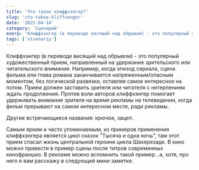 ```yaml
---
title: 'Что такое клиффхэнгер?'
slug: 'cto-takoe-kliffxenger'
date: '2022-04-14'
category: 'Сценарий'
exerp: 'Клиффхэнгер (в переводе висящий над обрывом) - это популярный художественный прием...'
tags: ['stsenariy']
---
```

Клиффхэнгер (в переводе висящий над обрывом) - это популярный художественный прием, направленный на удержание зрительского или читательского внимания. Например, когда эпизод сериала, сцена фильма или глава романа заканчивается напряженным/опасным моментом, без логической развязки, оставляя самое интересное на потом. Прием должен заставить зрителя или читателя с нетерпением ждать продолжения. Против воли авторов клиффхэнгер помогает удерживать внимание зрителя на время рекламы на телевидении, когда фильм прерывают на самом интересном месте, ради рекламы.


Другие встречающиеся названия: крючок, зацеп.


Самым ярким и часто упоминаемым, из примеров применения клиффхэнгера является цикл сказок "Тысяча и одна ночь", там этот прием спасал жизнь центральной героине цикла Шахерезаде. В кино можно привести в пример сцены после титров современных кинофраншиз. В рекламе можно вспомнить такой пример...а, хотя, про него я вам расскажу в следующей мини заметке.
